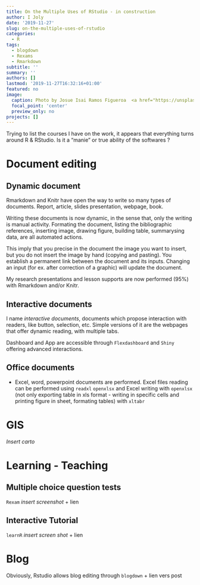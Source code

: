 ```yaml
---
title: On the Multiple Uses of RStudio - in construction
author: I Joly
date: '2019-11-27'
slug: on-the-multiple-uses-of-rstudio
categories:
  - R
tags:
  - blogdown
  - Rexams
  - Rmarkdown
subtitle: ''
summary: ''
authors: []
lastmod: '2019-11-27T16:32:16+01:00'
featured: no
image:
  caption: Photo by Josue Isai Ramos Figueroa  <a href="https://unsplash.com/photos/qvBYnMuNJ9A">on Unsplash </a>
  focal_point: 'center'
  preview_only: no
projects: []
---
```



Trying to list the courses I have on the work, it appears that everything turns around R & RStudio. Is it a "manie" or true ability of the softwares ?

# Document editing
## Dynamic document

Rmarkdown and Knitr have open the way to write so many types of documents. Report, article, slides presentation, webpage, book.

Writing these documents is now dynamic, in the sense that, only the writing is manual activity. Formating the document, listing the bibliographic references, inserting image, drawing figure, building table, summarysing data, are all automated actions. 

This imply that you precise in the document the image you want to insert, but you do not insert the image by hand (copying and pasting). You establish a permanent link between the document and its inputs. Changing an input (for ex. after correction of a graphic) will update the document.

My research presentations and lesson supports are now performed (95%) with Rmarkdown and/or Knitr.


## Interactive documents 

I name *interactive documents*, documents which propose interaction with readers, like button, selection, etc. 
Simple versions of it are the webpages that offer dynamic reading, with multiple tabs.

Dashboard and App are accessible through `Flexdashboard` and `Shiny` offering advanced interactions.

## Office documents

- Excel, word, powerpoint documents are performed. Excel files reading can be performed using `readxl` `openxlsx` and Excel writing with `openxlsx` (not only exporting table in xls format - writing in specific cells and printing figure in sheet, formating tables) with `xltabr`



# GIS

*Insert carto*

# Learning - Teaching

## Multiple choice question tests

`Rexam`
*insert screenshot*
+ lien

## Interactive Tutorial

`learnR`
*insert screen shot*
+ lien

# Blog

Obviously, Rstudio allows blog editing through `blogdown`
+ lien vers post



